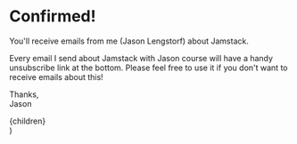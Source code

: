 # Confirmed!

You'll receive emails from me (Jason Lengstorf) about Jamstack.

Every email I send about Jamstack with Jason course will have a handy unsubscribe link at the bottom. Please feel free to use it if you don't want to receive emails about this!

Thanks,<br />
Jason


  <Layout noFooter>
    <div className="min-h-screen w-full flex items-center justify-center relative py-40 px-5">
      <div className="max-w-md relative z-10 prose">{children}</div>
      <Background />
    </div>
  </Layout>
)

